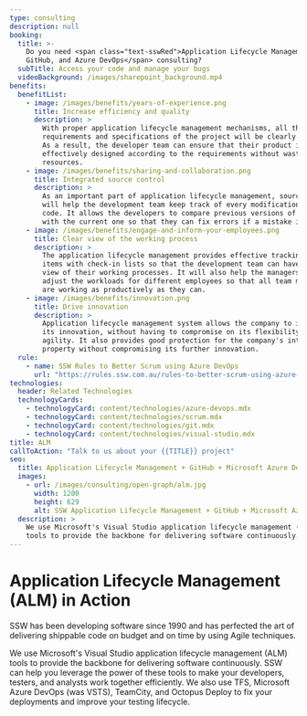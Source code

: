 ```yaml
---
type: consulting
description: null
booking:
  title: >-
    Do you need <span class="text-sswRed">Application Lifecycle Management,
    GitHub, and Azure DevOps</span> consulting?
  subTitle: Access your code and manage your bugs
  videoBackground: /images/sharepoint_background.mp4
benefits:
  benefitList:
    - image: /images/benefits/years-of-experience.png
      title: Increase efficiency and quality
      description: >
        With proper application lifecycle management mechanisms, all the
        requirements and specifications of the project will be clearly defined.
        As a result, the developer team can ensure that their product is
        effectively designed according to the requirements without wasting extra
        resources.
    - image: /images/benefits/sharing-and-collaboration.png
      title: Integrated source control
      description: >
        As an important part of application lifecycle management, source control
        will help the development team keep track of every modification to the
        code. It allows the developers to compare previous versions of the code
        with the current one so that they can fix errors if a mistake is made.
    - image: /images/benefits/engage-and-inform-your-employees.png
      title: Clear view of the working process
      description: >
        The application lifecycle management provides effective tracking of work
        items with check-in lists so that the development team can have a clear
        view of their working processes. It will also help the managers to
        adjust the workloads for different employees so that all team members
        are working as productively as they can.
    - image: /images/benefits/innovation.png
      title: Drive innovation
      description: >
        Application lifecycle management system allows the company to increase
        its innovation, without having to compromise on its flexibility or
        agility. It also provides good protection for the company's intellectual
        property without compromising its further innovation.
  rule:
    - name: SSW Rules to Better Scrum using Azure DevOps
      url: "https://rules.ssw.com.au/rules-to-better-scrum-using-azure-devops"
technologies:
  header: Related Technologies
  technologyCards:
    - technologyCard: content/technologies/azure-devops.mdx
    - technologyCard: content/technologies/scrum.mdx
    - technologyCard: content/technologies/git.mdx
    - technologyCard: content/technologies/visual-studio.mdx
title: ALM
callToAction: "Talk to us about your {{TITLE}} project"
seo:
  title: Application Lifecycle Management + GitHub + Microsoft Azure DevOps (VSTS)
  images:
    - url: /images/consulting/open-graph/alm.jpg
      width: 1200
      height: 629
      alt: SSW Application Lifecycle Management + GitHub + Microsoft Azure DevOps (VSTS) Consulting - Enterprise Software Development
  description: >
    We use Microsoft's Visual Studio application lifecycle management (ALM)
    tools to provide the backbone for delivering software continuously.
---
```


# **Application Lifecycle Management (ALM)** in Action

<VideoEmbed url="https://www.youtube.com/watch?v=pTpJNU-czHY" />

SSW has been developing software since 1990 and has perfected the art of delivering shippable code on budget and on time by using Agile techniques.

We use Microsoft's Visual Studio application lifecycle management (ALM) tools to provide the backbone for delivering software continuously. SSW can help you leverage the power of these tools to make your developers, testers, and analysts work together efficiently. We also use TFS, Microsoft Azure DevOps (was VSTS), TeamCity, and Octopus Deploy to fix your deployments and improve your testing lifecycle.
